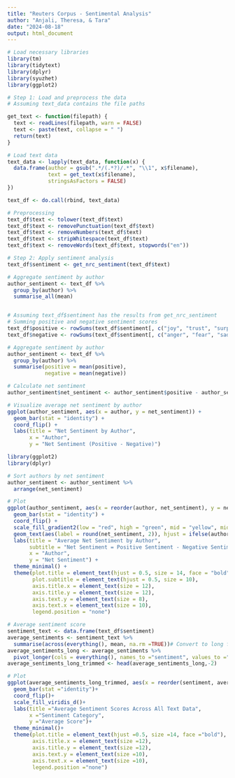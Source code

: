 ```yaml
---
title: "Reuters Corpus - Sentimental Analysis"
author: "Anjali, Theresa, & Tara"
date: "2024-08-18"
output: html_document
---
```


```r
# Load necessary libraries
library(tm)
library(tidytext)
library(dplyr)
library(syuzhet)
library(ggplot2)

```


```r
# Step 1: Load and preprocess the data
# Assuming text_data contains the file paths

get_text <- function(filepath) {
  text <- readLines(filepath, warn = FALSE)
  text <- paste(text, collapse = " ")
  return(text)
}

# Load text data
text_data <- lapply(text_data, function(x) {
  data.frame(author = gsub(".*/(.*?)/.*", "\\1", x$filename),
             text = get_text(x$filename),
             stringsAsFactors = FALSE)
})

text_df <- do.call(rbind, text_data)

# Preprocessing
text_df$text <- tolower(text_df$text)
text_df$text <- removePunctuation(text_df$text)
text_df$text <- removeNumbers(text_df$text)
text_df$text <- stripWhitespace(text_df$text)
text_df$text <- removeWords(text_df$text, stopwords("en"))

# Step 2: Apply sentiment analysis
text_df$sentiment <- get_nrc_sentiment(text_df$text)

# Aggregate sentiment by author
author_sentiment <- text_df %>%
  group_by(author) %>%
  summarise_all(mean)


# Assuming text_df$sentiment has the results from get_nrc_sentiment
# Summing positive and negative sentiment scores
text_df$positive <- rowSums(text_df$sentiment[, c("joy", "trust", "surprise", "anticipation")])
text_df$negative <- rowSums(text_df$sentiment[, c("anger", "fear", "sadness", "disgust")])

# Aggregate sentiment by author
author_sentiment <- text_df %>%
  group_by(author) %>%
  summarise(positive = mean(positive),
            negative = mean(negative))

# Calculate net sentiment
author_sentiment$net_sentiment <- author_sentiment$positive - author_sentiment$negative

# Visualize average net sentiment by author
ggplot(author_sentiment, aes(x = author, y = net_sentiment)) +
  geom_bar(stat = "identity") +
  coord_flip() +
  labs(title = "Net Sentiment by Author",
       x = "Author",
       y = "Net Sentiment (Positive - Negative)")

library(ggplot2)
library(dplyr)

# Sort authors by net sentiment
author_sentiment <- author_sentiment %>%
  arrange(net_sentiment)

# Plot
ggplot(author_sentiment, aes(x = reorder(author, net_sentiment), y = net_sentiment, fill = net_sentiment)) +
  geom_bar(stat = "identity") +
  coord_flip() +
  scale_fill_gradient2(low = "red", high = "green", mid = "yellow", midpoint = 0) +
  geom_text(aes(label = round(net_sentiment, 2)), hjust = ifelse(author_sentiment$net_sentiment > 0, -0.2, 1.2), size = 3) +
  labs(title = "Average Net Sentiment by Author",
       subtitle = "Net Sentiment = Positive Sentiment - Negative Sentiment",
       x = "Author",
       y = "Net Sentiment") +
  theme_minimal() +
  theme(plot.title = element_text(hjust = 0.5, size = 14, face = "bold"),
        plot.subtitle = element_text(hjust = 0.5, size = 10),
        axis.title.x = element_text(size = 12),
        axis.title.y = element_text(size = 12),
        axis.text.y = element_text(size = 8),
        axis.text.x = element_text(size = 10),
        legend.position = "none")

# Average sentiment score
sentiment_text <- data.frame(text_df$sentiment)
average_sentiments <- sentiment_text %>%
  summarise(across(everything(), mean, na.rm =TRUE))# Convert to long format for plotting
average_sentiments_long <- average_sentiments %>%
  pivot_longer(cols = everything(), names_to ="sentiment", values_to ="average_score")
average_sentiments_long_trimmed <- head(average_sentiments_long,-2)

# Plot
ggplot(average_sentiments_long_trimmed, aes(x = reorder(sentiment, average_score), y = average_score, fill = sentiment))+
  geom_bar(stat ="identity")+
  coord_flip()+
  scale_fill_viridis_d()+
  labs(title ="Average Sentiment Scores Across All Text Data",
       x ="Sentiment Category",
       y ="Average Score")+
  theme_minimal()+
  theme(plot.title = element_text(hjust =0.5, size =14, face ="bold"),
        axis.title.x = element_text(size =12),
        axis.title.y = element_text(size =12),
        axis.text.y = element_text(size =10),
        axis.text.x = element_text(size =10),
        legend.position ="none")

```

